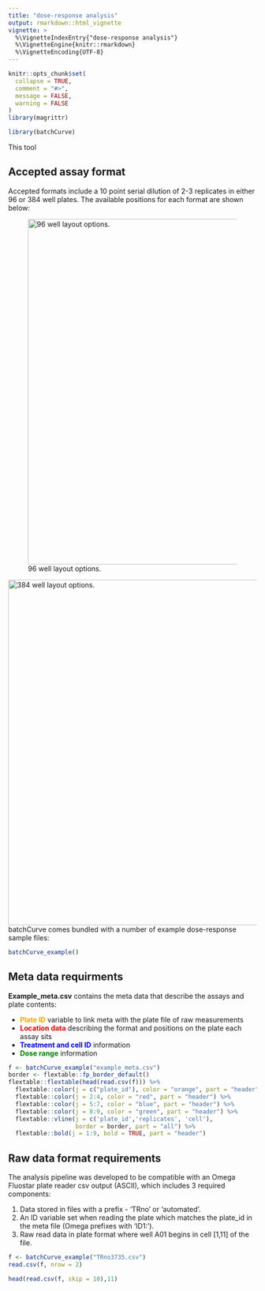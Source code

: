 ```yaml
---
title: "dose-response analysis"
output: rmarkdown::html_vignette
vignette: >
  %\VignetteIndexEntry{"dose-response analysis"}
  %\VignetteEngine{knitr::rmarkdown}
  %\VignetteEncoding{UTF-8}
---
```


```r
knitr::opts_chunk$set(
  collapse = TRUE,
  comment = "#>",
  message = FALSE, 
  warning = FALSE
)
library(magrittr)
```

```r
library(batchCurve)
```
This tool 

## Accepted assay format 

Accepted formats include a 10 point serial dilution of 2-3 replicates in either 96 or 384 well plates. The available positions for each format are shown below:

![96 well layout options.](layout_96w.png){width=700px}

![384 well layout options.](layout_384w.png){width=700px}
batchCurve comes bundled with a number of example dose-response sample files: 

```r
batchCurve_example()
```



## Meta data requirments

**Example_meta.csv** contains the meta data that describe the assays and plate contents:

* <span style="color: orange;">**Plate ID**</span> variable to link meta with the plate file of raw measurements
* <span style="color: red;">**Location data**</span> describing the format and positions on the plate each assay sits
* <span style="color: blue;">**Treatment and cell ID**</span> information
* <span style="color: green;">**Dose range**</span> information


```r
f <- batchCurve_example("example_meta.csv")
border <- flextable::fp_border_default()
flextable::flextable(head(read.csv(f))) %>%
  flextable::color(j = c("plate_id"), color = "orange", part = "header") %>%
  flextable::color(j = 2:4, color = "red", part = "header") %>%
  flextable::color(j = 5:7, color = "blue", part = "header") %>%
  flextable::color(j = 8:9, color = "green", part = "header") %>%  
  flextable::vline(j = c('plate_id','replicates', 'cell'), 
                   border = border, part = "all") %>% 
  flextable::bold(j = 1:9, bold = TRUE, part = "header")

```


## Raw data format requirements

The analysis pipeline was developed to be compatible with an Omega Fluostar plate reader  csv output (ASCII), which includes 3 required components:

1. Data stored in files with a prefix - 'TRno' or 'automated'.
2. An ID variable set when reading the plate which matches the plate_id in the meta file (Omega prefixes with 'ID1:').
3. Raw read data in plate format where well A01 begins in cell [1,11] of the file.


```r
f <- batchCurve_example("TRno3735.csv")
read.csv(f, nrow = 2)
```
 
```r
head(read.csv(f, skip = 10),11)
```

